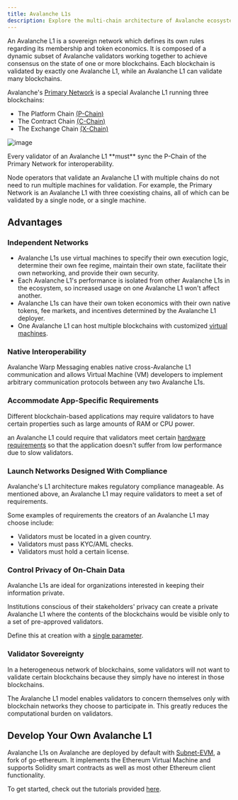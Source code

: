 ```yaml
---
title: Avalanche L1s
description: Explore the multi-chain architecture of Avalanche ecosystem.
---
```


An Avalanche L1 is a sovereign network which defines its own rules regarding its membership and token economics. It is composed of a dynamic subset of Avalanche validators working together to achieve consensus on the state of one or more blockchains. Each blockchain is validated by exactly one Avalanche L1, while an Avalanche L1 can validate many blockchains.

Avalanche's [Primary Network](/docs/quick-start/primary-network) is a special Avalanche L1 running three blockchains:

- The Platform Chain [(P-Chain)](/docs/quick-start/primary-network#p-chain)
- The Contract Chain [(C-Chain)](/docs/quick-start/primary-network#c-chain)
- The Exchange Chain [(X-Chain)](/docs/quick-start/primary-network#x-chain)

![image](/images/subnet1.png)

<Callout title="Note">
Every validator of an Avalanche L1 **must** sync the P-Chain of the Primary Network for interoperability.
</Callout>

Node operators that validate an Avalanche L1 with multiple chains do not need to run multiple machines for validation. For example, the Primary Network is an Avalanche L1 with three coexisting chains, all of which can be validated by a single node, or a single machine.

## Advantages

### Independent Networks

- Avalanche L1s use virtual machines to specify their own execution logic, determine their own fee regime, maintain their own state, facilitate their own networking, and provide their own security.
- Each Avalanche L1's performance is isolated from other Avalanche L1s in the ecosystem, so increased usage on one Avalanche L1 won't affect another.
- Avalanche L1s can have their own token economics with their own native tokens, fee markets, and incentives determined by the Avalanche L1 deployer.
- One Avalanche L1 can host multiple blockchains with customized [virtual machines](/docs/quick-start/virtual-machines).

### Native Interoperability

Avalanche Warp Messaging enables native cross-Avalanche L1 communication and allows Virtual Machine (VM) developers to implement arbitrary communication protocols between any two Avalanche L1s.

### Accommodate App-Specific Requirements

Different blockchain-based applications may require validators to have certain properties such as large amounts of RAM or CPU power.

an Avalanche L1 could require that validators meet certain [hardware requirements](/docs/nodes/run-a-node/manually#hardware-and-os-requirements) so that the application doesn't suffer from low performance due to slow validators.

### Launch Networks Designed With Compliance

Avalanche's L1 architecture makes regulatory compliance manageable. As mentioned above, an Avalanche L1 may require validators to meet a set of requirements.

Some examples of requirements the creators of an Avalanche L1 may choose include:

- Validators must be located in a given country.
- Validators must pass KYC/AML checks.
- Validators must hold a certain license.

### Control Privacy of On-Chain Data

Avalanche L1s are ideal for organizations interested in keeping their information private.

Institutions conscious of their stakeholders' privacy can create a private Avalanche L1 where the contents of the blockchains would be visible only to a set of pre-approved validators.

Define this at creation with a [single parameter](/docs/nodes/configure/avalanche-l1-configs#private-avalanche-l1).

### Validator Sovereignty

In a heterogeneous network of blockchains, some validators will not want to validate certain blockchains because they simply have no interest in those blockchains.

The Avalanche L1 model enables validators to concern themselves only with blockchain networks they choose to participate in. This greatly reduces the computational burden on validators.

## Develop Your Own Avalanche L1

Avalanche L1s on Avalanche are deployed by default with [Subnet-EVM](https://github.com/ava-labs/subnet-evm#subnet-evm), a fork of go-ethereum. It implements the Ethereum Virtual Machine and supports Solidity smart contracts as well as most other Ethereum client functionality.

To get started, check out the tutorials provided [here](/docs/tooling/create-avalanche-l1).
